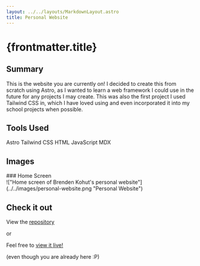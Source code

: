 ```yaml
---
layout: ../../layouts/MarkdownLayout.astro
title: Personal Website
---
```



# {frontmatter.title}

## Summary

This is the website you are currently on! I decided to create this from scratch using Astro, as
I wanted to learn a web framework I could use in the future for any projects I may create. This
was also the first project I used Tailwind CSS in, which I have loved using and even incorporated
it into my school projects when possible.

## Tools Used

<div class="flex max-w-3xl flex-wrap justify-center gap-4">
  <SkillTag>Astro</SkillTag>
  <SkillTag>Tailwind CSS</SkillTag>
  <SkillTag>HTML</SkillTag>
  <SkillTag>JavaScript</SkillTag>
  <SkillTag>MDX</SkillTag>
</div>

## Images

<div class="grid">
  <div>
    ### Home Screen
    <div>
      !["Home screen of Brenden Kohut's personal
      website"](../../images/personal-website.png "Personal Website")
    </div>
  </div>
</div>

## Check it out

View the [<u>repository</u>](https://github.com/brendokht/personal-website)

or

Feel free to [<u>view it live!</u>](https://brendenkohut.com/)

<div class="text-[0.7rem]">(even though you are already here :P)</div>
